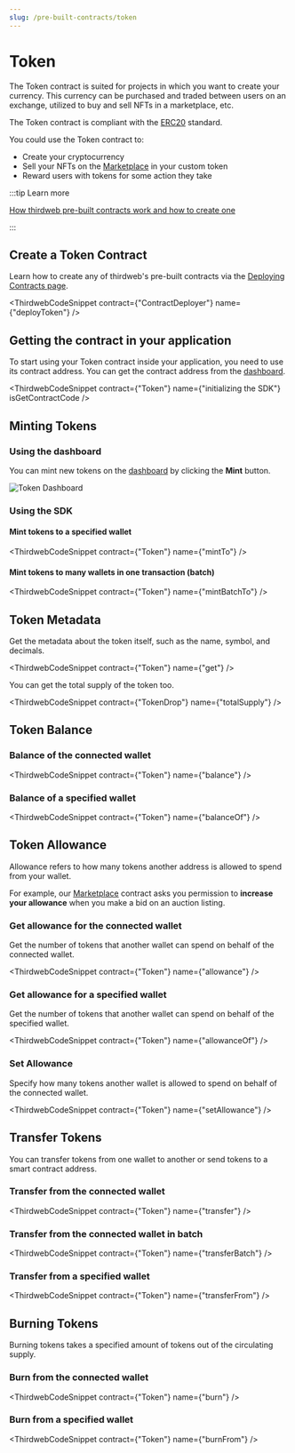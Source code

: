 ```yaml
---
slug: /pre-built-contracts/token
---
```



# Token

The Token contract is suited for projects in which you want to create your currency. This currency can be purchased and traded between users on an exchange, utilized to buy and sell NFTs in a marketplace, etc.

The Token contract is compliant with the [ERC20](https://eips.ethereum.org/EIPS/eip-20) standard.

You could use the Token contract to:

- Create your cryptocurrency
- Sell your NFTs on the [Marketplace](/pre-built-contracts/marketplace) in your custom token
- Reward users with tokens for some action they take

:::tip Learn more

[How thirdweb pre-built contracts work and how to create one](/pre-built-contracts)

:::

## Create a Token Contract

Learn how to create any of thirdweb's pre-built contracts via the [Deploying Contracts page](/getting-started/setting-up).

<ThirdwebCodeSnippet contract={"ContractDeployer"} name={"deployToken"} />

## Getting the contract in your application

To start using your Token contract inside your application, you need to use its contract address. You can get the contract address from the [dashboard](https://thirdweb.com/dashboard).

<ThirdwebCodeSnippet
  contract={"Token"}
  name={"initializing the SDK"}
  isGetContractCode
/>

## Minting Tokens

### Using the dashboard

You can mint new tokens on the [dashboard](https://thirdweb.com/dashboard) by clicking the **Mint** button.

![Token Dashboard](../assets/token-dashboard.png)

### Using the SDK

#### Mint tokens to a specified wallet

<ThirdwebCodeSnippet contract={"Token"} name={"mintTo"} />

#### Mint tokens to many wallets in one transaction (batch)

<ThirdwebCodeSnippet contract={"Token"} name={"mintBatchTo"} />

## Token Metadata

Get the metadata about the token itself, such as the name, symbol, and decimals.

<ThirdwebCodeSnippet contract={"Token"} name={"get"} />

You can get the total supply of the token too.

<ThirdwebCodeSnippet contract={"TokenDrop"} name={"totalSupply"} />

## Token Balance

### Balance of the connected wallet

<ThirdwebCodeSnippet contract={"Token"} name={"balance"} />

### Balance of a specified wallet

<ThirdwebCodeSnippet contract={"Token"} name={"balanceOf"} />

## Token Allowance

Allowance refers to how many tokens another address is allowed to spend from your wallet.

For example, our [Marketplace](/pre-built-contracts/marketplace) contract asks you permission to **increase your allowance** when you make a bid on an auction listing.

### Get allowance for the connected wallet

Get the number of tokens that another wallet can spend on behalf of the connected wallet.

<ThirdwebCodeSnippet contract={"Token"} name={"allowance"} />

### Get allowance for a specified wallet

Get the number of tokens that another wallet can spend on behalf of the specified wallet.

<ThirdwebCodeSnippet contract={"Token"} name={"allowanceOf"} />

### Set Allowance

Specify how many tokens another wallet is allowed to spend on behalf of the connected wallet.

<ThirdwebCodeSnippet contract={"Token"} name={"setAllowance"} />

## Transfer Tokens

You can transfer tokens from one wallet to another or send tokens to a smart contract address.

### Transfer from the connected wallet

<ThirdwebCodeSnippet contract={"Token"} name={"transfer"} />

### Transfer from the connected wallet in batch

<ThirdwebCodeSnippet contract={"Token"} name={"transferBatch"} />

### Transfer from a specified wallet

<ThirdwebCodeSnippet contract={"Token"} name={"transferFrom"} />

## Burning Tokens

Burning tokens takes a specified amount of tokens out of the circulating supply.

### Burn from the connected wallet

<ThirdwebCodeSnippet contract={"Token"} name={"burn"} />

### Burn from a specified wallet

<ThirdwebCodeSnippet contract={"Token"} name={"burnFrom"} />
